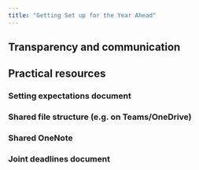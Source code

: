 ```yaml
---
title: "Getting Set up for the Year Ahead"
---
```


## Transparency and communication  

 
## Practical resources 

 
### Setting expectations document 


### Shared file structure (e.g. on Teams/OneDrive) 


### Shared OneNote 


### Joint deadlines document 

